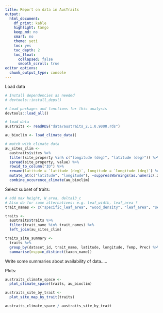 ```yaml
---
title: Report on data in AusTraits
output:
  html_document:
    df_print: kable
    highlight: tango
    keep_md: no
    smart: no
    theme: yeti
    toc: yes
    toc_depth: 2
    toc_float:
      collapsed: false
      smooth_scroll: true
editor_options:
  chunk_output_type: console
---
```


Load data
```r
# Install dependencies as needed
# devtools::install_deps()

# Load packages and functions for this analysis
devtools::load_all()

# load data
austraits <- readRDS("data/austraits_2.1.0.9000.rds")

au_bioclim <- load_climate_data()

# match with climate data
au_sites_clim <-
  austraits$sites %>%
  filter(site_property %in% c("longitude (deg)", "latitude (deg)")) %>%
  spread(site_property, value) %>%
  rowid_to_column("ID") %>%
  rename(latitude = `latitude (deg)`, longitude = `longitude (deg)`) %>%
  mutate_at(c("latitude", "longitude"), ~suppressWarnings(as.numeric(.x))) %>%
  combine_occurence_climate(au_bioclim)
```

Select subset of traits:
```r
# add max height, N_area, delta13_c
# Also do for some alternatives: e.g. leaf_width, leaf_area ?
trait_names <- c("specific_leaf_area", "wood_density", "leaf_area", "seed_mass")

traits <- 
  austraits$traits %>%
  filter(trait_name %in% trait_names) %>%
  left_join(au_sites_clim) 

traits_site_summary <- 
  traits %>% 
  group_by(dataset_id, trait_name, latitude, longitude, Temp, Prec) %>% 
  summarise(nspp=n_distinct(taxon_name))

```

Write some summaries about availability of data.....


Plots:

```r
austraits_climate_space <-
  plot_climate_space(traits, au_bioclim)

austraits_site_by_trait <-
  plot_site_map_by_trait(traits)

austraits_climate_space / austraits_site_by_trait
```

